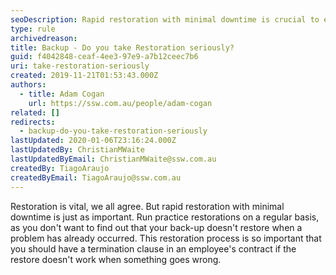 ```yaml
---
seoDescription: Rapid restoration with minimal downtime is crucial to ensure business continuity.
type: rule
archivedreason:
title: Backup - Do you take Restoration seriously?
guid: f4042848-ceaf-4ee3-97e9-a7b12ceec7b6
uri: take-restoration-seriously
created: 2019-11-21T01:53:43.000Z
authors:
  - title: Adam Cogan
    url: https://ssw.com.au/people/adam-cogan
related: []
redirects:
  - backup-do-you-take-restoration-seriously
lastUpdated: 2020-01-06T23:16:24.000Z
lastUpdatedBy: ChristianMWaite
lastUpdatedByEmail: ChristianMWaite@ssw.com.au
createdBy: TiagoAraujo
createdByEmail: TiagoAraujo@ssw.com.au
---
```


Restoration is vital, we all agree. But rapid restoration with minimal downtime is just as important. Run practice restorations on a regular basis, as you don't want to find out that your back-up doesn't restore when a problem has already occurred.
This restoration process is so important that you should have a termination clause in an employee's contract if the restore doesn't work when something goes wrong.

